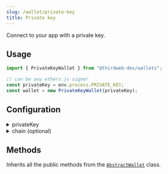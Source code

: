 ```yaml
---
slug: /wallet/private-key
title: Private key
---
```



Connect to your app with a private key.

## Usage

```javascript
import { PrivateKeyWallet } from "@thirdweb-dev/wallets";

// can be any ethers.js signer
const privateKey = env.process.PRIVATE_KEY;
const wallet = new PrivateKeyWallet(privateKey);
```

## Configuration

<details>
  <summary>privateKey</summary>
  <div>

The private key to use for signing transactions.

</div>
</details>

<details>
  <summary>chain (optional)</summary>
  <div>

The chain or rpc url to connect to when querying the blockchain directly through this wallet.

</div>
</details>

## Methods

Inherits all the public methods from the [`AbstractWallet`](interfaces/abstract-wallet) class.
